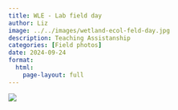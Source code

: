 ```yaml
---
title: WLE - Lab field day
author: Liz
image: ../../images/wetland-ecol-feld-day.jpg
description: Teaching Assistanship
categories: [Field photos]
date: 2024-09-24
format:
  html:
    page-layout: full
---
```


![](../../images/wetland-ecol-feld-day.jpg)